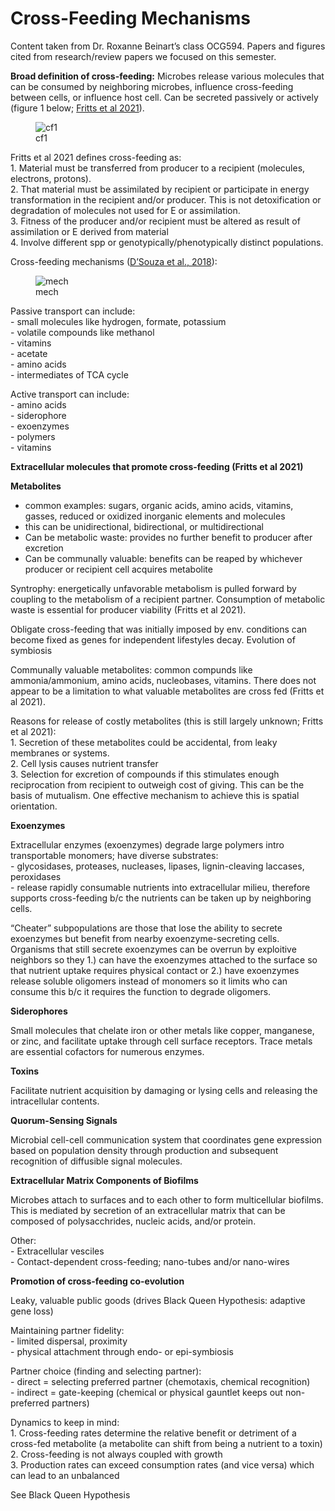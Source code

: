 # Cross-Feeding Mechanisms

Content taken from Dr. Roxanne Beinart's class OCG594. Papers and figures cited from research/review papers we focused on this semester.

**Broad definition of cross-feeding:**
Microbes release various molecules that can be consumed by neighboring microbes, influence cross-feeding between cells, or influence host cell. Can be secreted passively or actively (figure 1 below; [Fritts et al 2021](https://mmbr.asm.org/content/mmbr/85/1/e00135-20.full.pdf)).

![cf1](https://github.com/emmastrand/EmmaStrand_Notebook/blob/master/Comprehensive-Exams/Roxanne-exam/crossfeeding1.png?raw=true)

Fritts et al 2021 defines cross-feeding as:  
1. Material must be transferred from producer to a recipient (molecules, electrons, protons).  
2. That material must be assimilated by recipient or participate in energy transformation in the recipient and/or producer. This is not detoxification or degradation of molecules not used for E or assimilation.  
3. Fitness of the producer and/or recipient must be altered as result of assimilation or E derived from material  
4. Involve different spp or genotypically/phenotypically distinct populations.

Cross-feeding mechanisms ([D’Souza et al., 2018](https://pubs.rsc.org/en/content/articlehtml/2018/np/c8np00009c)):

![mech](https://pubs.rsc.org/image/article/2018/NP/c8np00009c/c8np00009c-f4.gif)

Passive transport can include:  
- small molecules like hydrogen, formate, potassium  
- volatile compounds like methanol  
- vitamins  
- acetate  
- amino acids  
- intermediates of TCA cycle  

Active transport can include:  
- amino acids  
- siderophore  
- exoenzymes  
- polymers  
- vitamins

**Extracellular molecules that promote cross-feeding (Fritts et al 2021)**

**Metabolites**

- common examples: sugars, organic acids, amino acids, vitamins, gasses, reduced or oxidized inorganic elements and molecules  
- this can be unidirectional, bidirectional, or multidirectional  
- Can be metabolic waste: provides no further benefit to producer after excretion
- Can be communally valuable: benefits can be reaped by whichever producer or recipient cell acquires metabolite  

Syntrophy: energetically unfavorable metabolism is pulled forward by coupling to the metabolism of a recipient partner. Consumption of metabolic waste is essential for producer viability (Fritts et al 2021).

Obligate cross-feeding that was initially imposed by env. conditions can become fixed as genes for independent lifestyles decay. Evolution of symbiosis

Communally valuable metabolites: common compunds like ammonia/ammonium, amino acids, nucleobases, vitamins. There does not appear to be a limitation to what valuable metabolites are cross fed (Fritts et al 2021).

Reasons for release of costly metabolites (this is still largely unknown; Fritts et al 2021):  
1. Secretion of these metabolites could be accidental, from leaky membranes or systems.  
2. Cell lysis causes nutrient transfer  
3. Selection for excretion of compounds if this stimulates enough reciprocation from recipient to outweigh cost of giving. This can be the basis of mutualism. One effective mechanism to achieve this is spatial orientation.

**Exoenzymes**

Extracellular enzymes (exoenzymes) degrade large polymers intro transportable monomers; have diverse substrates:  
- glycosidases, proteases, nucleases, lipases, lignin-cleaving laccases, peroxidases  
- release rapidly consumable nutrients into extracellular milieu, therefore supports cross-feeding b/c the nutrients can be taken up by neighboring cells.

"Cheater" subpopulations are those that lose the ability to secrete exoenzymes but benefit from nearby exoenzyme-secreting cells. Organisms that still secrete exoenzymes can be overrun by exploitive neighbors so they 1.) can have the exoenzymes attached to the surface so that nutrient uptake requires physical contact or 2.) have exoenzymes release soluble oligomers instead of monomers so it limits who can consume this b/c it requires the function to degrade oligomers.

**Siderophores**

Small molecules that chelate iron or other metals like copper, manganese, or zinc, and facilitate uptake through cell surface receptors. Trace metals are essential cofactors for numerous enzymes.

**Toxins**

Facilitate nutrient acquisition by damaging or lysing cells and releasing the intracellular contents.

**Quorum-Sensing Signals**

Microbial cell-cell communication system that coordinates gene expression based on population density through production and subsequent recognition of diffusible signal molecules.

**Extracellular Matrix Components of Biofilms**

Microbes attach to surfaces and to each other to form multicellular biofilms. This is mediated by secretion of an extracellular matrix that can be composed of polysacchrides, nucleic acids, and/or protein.

Other:  
- Extracellular vesciles  
- Contact-dependent cross-feeding; nano-tubes and/or nano-wires

**Promotion of cross-feeding co-evolution**

Leaky, valuable public goods (drives Black Queen Hypothesis: adaptive gene loss)  

Maintaining partner fidelity:   
- limited dispersal, proximity  
- physical attachment through endo- or epi-symbiosis

Partner choice (finding and selecting partner):  
- direct = selecting preferred partner (chemotaxis, chemical recognition)  
- indirect = gate-keeping (chemical or physical gauntlet keeps out non-preferred partners)

Dynamics to keep in mind:  
1. Cross-feeding rates determine the relative benefit or detriment of a cross-fed metabolite (a metabolite can shift from being a nutrient to a toxin)  
2. Cross-feeding is not always coupled with growth  
3. Production rates can exceed consumption rates (and vice versa) which can lead to an unbalanced

See Black Queen Hypothesis
